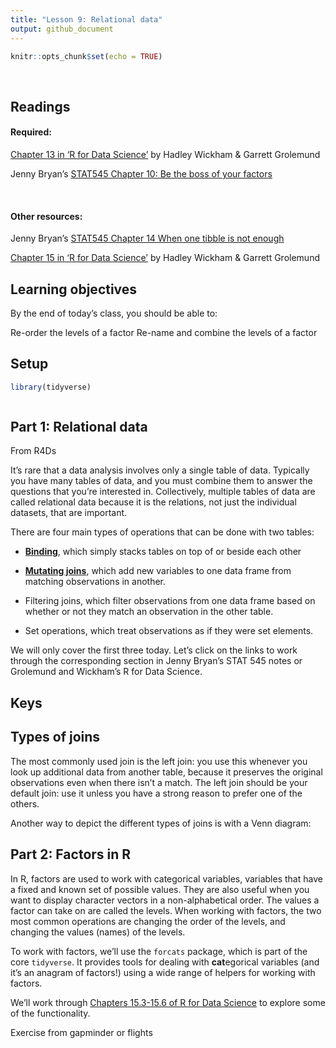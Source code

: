 ```yaml
---
title: "Lesson 9: Relational data"
output: github_document
---
```


```r
knitr::opts_chunk$set(echo = TRUE)
```

<br>

## Readings

#### Required:
[Chapter 13 in 'R for Data Science'](https://r4ds.had.co.nz/relational-data.html) by Hadley Wickham & Garrett Grolemund

Jenny Bryan's [STAT545 Chapter 10: Be the boss of your factors](https://stat545.com/multiple-tibbles.html)

<br>

#### Other resources:
Jenny Bryan's [STAT545 Chapter 14 When one tibble is not enough](https://stat545.com/multiple-tibbles.html)

[Chapter 15 in 'R for Data Science'](https://r4ds.had.co.nz/factors.html) by Hadley Wickham & Garrett Grolemund


## Learning objectives
By the end of today's class, you should be able to:


Re-order the levels of a factor
Re-name and combine the levels of a factor



## Setup
```r
library(tidyverse)



```



## Part 1: Relational data
From R4Ds

It’s rare that a data analysis involves only a single table of data. Typically you have many tables of data, and you must combine them to answer the questions that you’re interested in. Collectively, multiple tables of data are called relational data because it is the relations, not just the individual datasets, that are important.

There are four main types of operations that can be done with two tables:

* [**Binding**](https://stat545.com/multiple-tibbles.html#typology-of-data-combination-tasks), which simply stacks tables on top of or beside each other

* [**Mutating joins**](), which add new variables to one data frame from matching observations in another.

* Filtering joins, which filter observations from one data frame based on whether or not they match an observation in the other table.

* Set operations, which treat observations as if they were set elements.

We will only cover the first three today. Let's click on the links to work through the corresponding section in Jenny Bryan's STAT 545 notes or Grolemund and Wickham's R for Data Science.




## Keys


## Types of joins

The most commonly used join is the left join: you use this whenever you look up additional data from another table, because it preserves the original observations even when there isn’t a match. The left join should be your default join: use it unless you have a strong reason to prefer one of the others.

Another way to depict the different types of joins is with a Venn diagram:





## Part 2: Factors in R

In R, factors are used to work with categorical variables, variables that have a fixed and known set of possible values. They are also useful when you want to display character vectors in a non-alphabetical order. The values a factor can take on are called the levels. When working with factors, the two most common operations are changing the order of the levels, and changing the values (names) of the levels. 

To work with factors, we’ll use the `forcats` package, which is part of the core `tidyverse`. It provides tools for dealing with **cat**egorical variables (and it’s an anagram of factors!) using a wide range of helpers for working with factors.

We'll work through [Chapters 15.3-15.6 of R for Data Science](https://r4ds.had.co.nz/factors.html#general-social-survey) to explore some of the functionality.



Exercise from gapminder or flights
